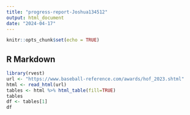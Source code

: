 ```yaml
---
title: "progress-report-Joshua134512"
output: html_document
date: "2024-04-17"
---
```


```r
knitr::opts_chunk$set(echo = TRUE)
```

## R Markdown

```r
library(rvest)
url <- "https://www.baseball-reference.com/awards/hof_2023.shtml"
html <- read_html(url)
tables <- html %>% html_table(fill=TRUE)
tables
df <- tables[1]
df
```
